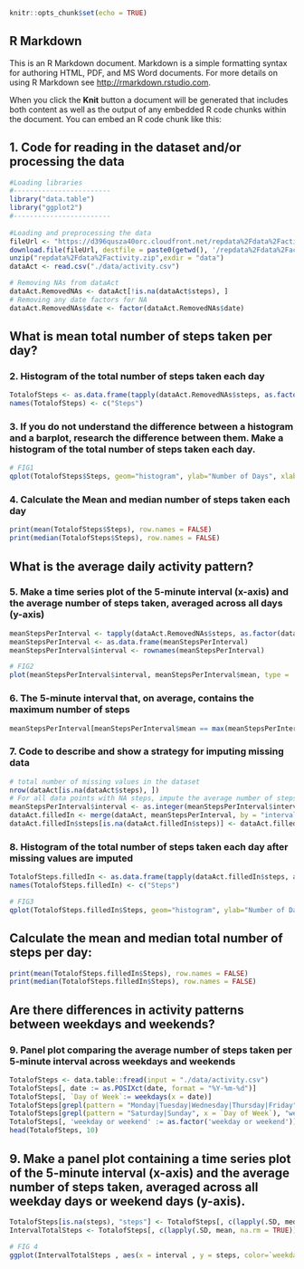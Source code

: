 
```r
knitr::opts_chunk$set(echo = TRUE)
```

## R Markdown

This is an R Markdown document. Markdown is a simple formatting syntax for authoring HTML, PDF, and MS Word documents. For more details on using R Markdown see <http://rmarkdown.rstudio.com>.

When you click the **Knit** button a document will be generated that includes both content as well as the output of any embedded R code chunks within the document. You can embed an R code chunk like this:


## 1. Code for reading in the dataset and/or processing the data

```r

#Loading libraries
#------------------------
library("data.table")
library("ggplot2")
#------------------------
  
#Loading and preprocessing the data
fileUrl <- "https://d396qusza40orc.cloudfront.net/repdata%2Fdata%2Factivity.zip"
download.file(fileUrl, destfile = paste0(getwd(), '/repdata%2Fdata%2Factivity.zip'))
unzip("repdata%2Fdata%2Factivity.zip",exdir = "data")
dataAct <- read.csv("./data/activity.csv")

# Removing NAs from dataAct
dataAct.RemovedNAs <- dataAct[!is.na(dataAct$steps), ]
# Removing any date factors for NA
dataAct.RemovedNAs$date <- factor(dataAct.RemovedNAs$date)

```

## What is mean total number of steps taken per day?

### 2. Histogram of the total number of steps taken each day
```r
TotalofSteps <- as.data.frame(tapply(dataAct.RemovedNAs$steps, as.factor(dataAct.RemovedNAs$date), sum))
names(TotalofSteps) <- c("Steps")
```

### 3. If you do not understand the difference between a histogram and a barplot, research the difference between them. Make a histogram of the total number of steps taken each day.
```r
# FIG1
qplot(TotalofSteps$Steps, geom="histogram", ylab="Number of Days", xlab="Number of Steps", color = "red", binwidth = 1000, main = "Daily Steps")
```

### 4. Calculate the Mean and median number of steps taken each day
```r
print(mean(TotalofSteps$Steps), row.names = FALSE)
print(median(TotalofSteps$Steps), row.names = FALSE)
```

## What is the average daily activity pattern?

### 5. Make a time series plot of the 5-minute interval (x-axis) and the average number of steps taken, averaged across all days (y-axis)
```r
meanStepsPerInterval <- tapply(dataAct.RemovedNAs$steps, as.factor(dataAct.RemovedNAs$interval), mean)
meanStepsPerInterval <- as.data.frame(meanStepsPerInterval)
meanStepsPerInterval$interval <- rownames(meanStepsPerInterval)
```

```r
# FIG2
plot(meanStepsPerInterval$interval, meanStepsPerInterval$mean, type = 'l', ylab = "Mean Steps", xlab = "Interval", main = "Average Number of Steps Taken")
```

### 6. The 5-minute interval that, on average, contains the maximum number of steps
```r
meanStepsPerInterval[meanStepsPerInterval$mean == max(meanStepsPerInterval$mean), ][1]
```

### 7. Code to describe and show a strategy for imputing missing data
```r
# total number of missing values in the dataset
nrow(dataAct[is.na(dataAct$steps), ])
# For all data points with NA steps, impute the average number of steps for that interval.
meanStepsPerInterval$interval <- as.integer(meanStepsPerInterval$interval)
dataAct.filledIn <- merge(dataAct, meanStepsPerInterval, by = "interval")
dataAct.filledIn$steps[is.na(dataAct.filledIn$steps)] <- dataAct.filledIn$meanStepsPerInterval[is.na(dataAct.filledIn$steps)]
```

### 8. Histogram of the total number of steps taken each day after missing values are imputed
```r
TotalofSteps.filledIn <- as.data.frame(tapply(dataAct.filledIn$steps, as.factor(dataAct.filledIn$date), sum))
names(TotalofSteps.filledIn) <- c("Steps")
```

```r
# FIG3
qplot(TotalofSteps.filledIn$Steps, geom="histogram", ylab="Number of Days", xlab="Number of Steps", binwidth = 1000, main = "StepsbyDay")
```

## Calculate the mean and median total number of steps per day:
```r
print(mean(TotalofSteps.filledIn$Steps), row.names = FALSE)
print(median(TotalofSteps.filledIn$Steps), row.names = FALSE)
```

## Are there differences in activity patterns between weekdays and weekends?
### 9. Panel plot comparing the average number of steps taken per 5-minute interval across weekdays and weekends

```r
TotalofSteps <- data.table::fread(input = "./data/activity.csv")
TotalofSteps[, date := as.POSIXct(date, format = "%Y-%m-%d")]
TotalofSteps[, `Day of Week`:= weekdays(x = date)]
TotalofSteps[grepl(pattern = "Monday|Tuesday|Wednesday|Thursday|Friday", x = `Day of Week`), "weekday or weekend"] <- "weekday"
TotalofSteps[grepl(pattern = "Saturday|Sunday", x = `Day of Week`), "weekday or weekend"] <- "weekend"
TotalofSteps[, 'weekday or weekend' := as.factor('weekday or weekend')]
head(TotalofSteps, 10)
```

## 9. Make a panel plot containing a time series plot of the 5-minute interval (x-axis) and the average number of steps taken, averaged across all weekday days or weekend days (y-axis). 
```r
TotalofSteps[is.na(steps), "steps"] <- TotalofSteps[, c(lapply(.SD, median, na.rm = TRUE)), .SDcols = c("steps")]
IntervalTotalSteps <- TotalofSteps[, c(lapply(.SD, mean, na.rm = TRUE)), .SDcols = c("steps"), by = .(interval, `weekday or weekend`)]
```

```r
# FIG 4
ggplot(IntervalTotalSteps , aes(x = interval , y = steps, color=`weekday or weekend`)) + geom_line() + labs(title = "Avg. Daily Steps by Weektype", x = "Interval", y = "No. of Steps") + facet_wrap(~`weekday or weekend` , ncol = 1, nrow=2)
```